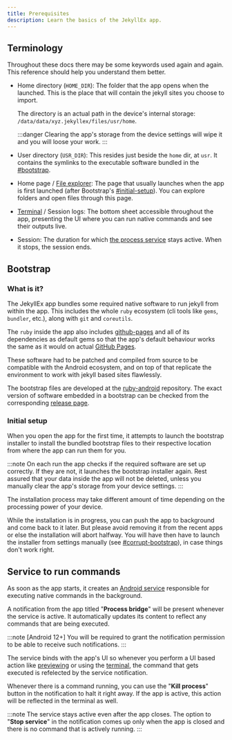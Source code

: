 ```yaml
---
title: Prerequisites
description: Learn the basics of the JekyllEx app.
---
```



## Terminology

Throughout these docs there may be some keywords used again and again. This reference should help you understand them better.

* Home directory (`HOME_DIR`): The folder that the app opens when the launched. This is the place that will contain the jekyll sites you choose to import.

  The directory is an actual path in the device's internal storage: `/data/data/xyz.jekyllex/files/usr/home`.

  :::danger
  Clearing the app's storage from the device settings will wipe it and you will loose your work.
  :::

* User directory (`USR_DIR`): This resides just beside the `home` dir, at `usr`. It contains the symlinks to the executable software bundled in the [#bootstrap](#bootstrap "mention").
* Home page / [File explorer](https://docs.jekyllex.xyz/usage/explore): The page that usually launches when the app is first launched (after Bootstrap's [#initial-setup](#initial-setup "mention")). You can explore folders and open files through this page.
* [Terminal](https://docs.jekyllex.xyz/usage/terminal) / Session logs: The bottom sheet accessible throughout the app, presenting the UI where you can run native commands and see their outputs live.
* Session: The duration for which [the process service](#service-to-run-commands) stays active. When it stops, the session ends.

## Bootstrap

### What is it?

The JekyllEx app bundles some required native software to run jekyll from within the app. This includes the whole `ruby` ecosystem (cli tools like `gems`, `bundler`, etc.), along with `git` and `coreutils`.

The `ruby` inside the app also includes [github-pages](https://rubygems.org/gems/github-pages) and all of its dependencies as default gems so that the app's default behaviour works the same as it would on actual [GitHub Pages](https://pages.github.com).

These software had to be patched and compiled from source to be compatible with the Android ecosystem, and on top of that replicate the environment to work with jekyll based sites flawlessly.

The bootstrap files are developed at the [ruby-android](http://github.com/jekyllex/ruby-android) repository. The exact version of software embedded in a bootstrap can be checked from the corresponding [release page](https://github.com/jekyllex/ruby-android/releases/tag/v0.1.2).

### Initial setup

When you open the app for the first time, it attempts to launch the bootstrap installer to install the bundled bootstrap files to their respective location from where the app can run them for you.

:::note
On each run the app checks if the required software are set up correctly. If they are not, it launches the bootstrap installer again. Rest assured that your data inside the app will not be deleted, unless you manually clear the app's storage from your device settings.
:::

The installation process may take different amount of time depending on the processing power of your device.

While the installation is in progress, you can push the app to background and come back to it later. But please avoid removing it from the recent apps or else the installation will abort halfway. You will have then have to launch the installer from settings manually (see [#corrupt-bootstrap](https://docs.jekyllex.xyz/other/troubleshooting#corrupt-bootstrap "mention")), in case things don't work right.

## Service to run commands

As soon as the app starts, it creates an [Android service](https://developer.android.com/develop/background-work/services/bound-services) responsible for executing native commands in the background.

A notification from the app titled "**Process bridge**" will be present whenever the service is active. It automatically updates its content to reflect any commands that are being executed.

:::note
[Android 12+] You will be required to grant the notification permission to be able to receive such notifications.
:::

The service binds with the app's UI so whenever you perform a UI based action like [previewing](https://docs.jekyllex.xyz/usage/previewing "mention") or using the [terminal](https://docs.jekyllex.xyz/usage/terminal "mention"), the command that gets executed is refelected by the service notification.

Whenever there is a command running, you can use the "**Kill process**" button in the notification to halt it right away. If the app is active, this action will be reflected in the terminal as well.

:::note
The service stays active even after the app closes. The option to "**Stop service**" in the notification comes up only when the app is closed and there is no command that is actively running.
:::
